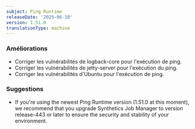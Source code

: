 ```yaml
---
subject: Ping Runtime
releaseDate: '2025-06-10'
version: 1.51.0
translationType: machine
---
```


### Améliorations

* Corriger les vulnérabilités de logback-core pour l&apos;exécution de ping.
* Corriger les vulnérabilités de jetty-server pour l&apos;exécution du ping.
* Corriger les vulnérabilités d&apos;Ubuntu pour l&apos;exécution de ping.

### Suggestions

* If you&apos;re using the newest Ping Runtime version (1.51.0 at this moment), we recommend that you upgrade Synthetics Job Manager to version release-443 or later to ensure the security and stability of your environment.